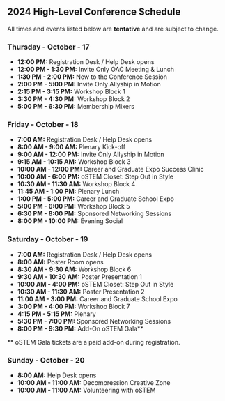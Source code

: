 
<SiteLayout title="Schedule" accent="nav-green">
<br />

<div className="font-bold text-nav-green">

## 2024 High-Level Conference Schedule

</div>

All times and events listed below are **tentative** and are subject to change.

<div className="text-teal-700 dark:text-teal-300">

### Thursday - October - 17

</div>

- **12:00 PM:** Registration Desk / Help Desk opens
- **12:00 PM - 1:30 PM:** <TextBadge className='border-nav-pink text-nav-pink'>Invite Only</TextBadge> OAC Meeting & Lunch
- **1:30 PM - 2:00 PM:** New to the Conference Session
- **2:00 PM - 5:00 PM:** <TextBadge className='border-nav-pink text-nav-pink'>Invite Only</TextBadge> Allyship in Motion
- **2:15 PM - 3:15 PM:** Workshop Block 1
- **3:30 PM - 4:30 PM:** Workshop Block 2
- **5:00 PM - 6:30 PM:** Membership Mixers

<div className="text-nav-blue">

### Friday - October - 18

</div>

- **7:00 AM:** Registration Desk / Help Desk opens
- **8:00 AM - 9:00 AM:** Plenary Kick-off
- **9:00 AM - 12:00 PM:** <TextBadge className='border-nav-pink text-nav-pink'>Invite Only</TextBadge> Allyship in Motion
- **9:15 AM - 10:15 AM:** Workshop Block 3
- **10:00 AM - 12:00 PM:** Career and Graduate Expo Success Clinic
- **10:00 AM - 6:00 PM:** oSTEM Closet: Step Out in Style
- **10:30 AM - 11:30 AM:** Workshop Block 4
- **11:45 AM - 1:00 PM:** Plenary Lunch
- **1:00 PM - 5:00 PM:** Career and Graduate School Expo
- **5:00 PM - 6:00 PM:** Workshop Block 5
- **6:30 PM - 8:00 PM:** Sponsored Networking Sessions
- **8:00 PM - 10:00 PM:** Evening Social 


<div className="text-indigo-700 dark:text-indigo-300">

### Saturday - October - 19

</div>

- **7:00 AM:** Registration Desk / Help Desk opens
- **8:00 AM:**  Poster Room opens
- **8:30 AM - 9:30 AM:** Workshop Block 6
- **9:30 AM - 10:30 AM:** Poster Presentation 1
- **10:00 AM - 4:00 PM:** oSTEM Closet: Step Out in Style
- **10:30 AM - 11:30 AM:** Poster Presentation 2
- **11:00 AM - 3:00 PM:** Career and Graduate School Expo
- **3:00 PM - 4:00 PM:** Workshop Block 7
- **4:15 PM - 5:15 PM:** Plenary
- **5:30 PM - 7:00 PM:** Sponsored Networking Sessions
- **8:00 PM - 9:30 PM:** <TextBadge className='border-nav-blue text-nav-blue'>Add-On</TextBadge> oSTEM Gala\*\*

\*\* oSTEM Gala tickets are a paid add-on during registration.

<div className="text-nav-purple">

### Sunday - October - 20

</div>

- **8:00 AM:** Help Desk opens
- **10:00 AM - 11:00 AM:** Decompression Creative Zone 
- **10:00 AM - 11:00 AM:** Volunteering with oSTEM

</SiteLayout>
